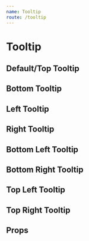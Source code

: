 ```yaml
---
name: Tooltip
route: /tooltip
---
```




# Tooltip

## Default/Top Tooltip
<Playground>
    <Tooltip direction='tooltip-top' text='This is a top tooltip'>
        <InfoIcon color={colors.blackTint} size='24px'/>
    </Tooltip>
</Playground>

## Bottom Tooltip
<Playground>
    <Tooltip direction='tooltip-bottom' text='This is a bottom tooltip'>
        <InfoIcon color={colors.blackTint} size='24px'/>
    </Tooltip>
</Playground>


## Left Tooltip
<Playground>
    <Tooltip direction='tooltip-left' text='This is a left tooltip'>
        <InfoIcon color={colors.blackTint} size='24px'/>
    </Tooltip>
</Playground>

## Right Tooltip
<Playground>
    <Tooltip direction='tooltip-right' text='This is a right tooltip'>
        <InfoIcon color={colors.blackTint} size='24px'/>
    </Tooltip>
</Playground>

## Bottom Left Tooltip
<Playground>
    <Tooltip direction='tooltip-bottom-left' text='This is a bottom left tooltip'>
        <InfoIcon color={colors.blackTint} size='24px'/>
    </Tooltip>
</Playground>

## Bottom Right Tooltip
<Playground>
    <Tooltip direction='tooltip-bottom-right' text='This is a bottom right tooltip'>
        <InfoIcon color={colors.blackTint} size='24px'/>
    </Tooltip>
</Playground>

## Top Left Tooltip
<Playground>
    <Tooltip direction='tooltip-top-left' text='This is a top left tooltip'>
        <InfoIcon color={colors.blackTint} size='24px'/>
    </Tooltip>
</Playground>

## Top Right Tooltip
<Playground>
    <Tooltip direction='tooltip-top-right' text='This is a top right tooltip'>
        <InfoIcon color={colors.blackTint} size='24px'/>
    </Tooltip>
</Playground>

## Props
<PropsTable of={Tooltip} />
